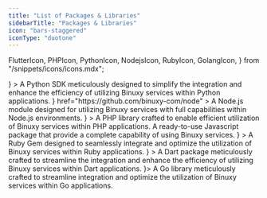 ```yaml
---
title: "List of Packages & Libraries"
sidebarTitle: "Packages & Libraries"
icon: "bars-staggered"
iconType: "duotone"
---
```


  FlutterIcon,
  PHPIcon,
  PythonIcon,
  NodejsIcon,
  RubyIcon,
  GolangIcon,
} from "/snippets/icons/icons.mdx";

<CardGroup cols={2}>
  <Card
    title="Python Library"
    href="https://github.com/binuxy-com/python"
    icon={<PythonIcon />}
  >
    A Python SDK meticulously designed to simplify the integration and enhance the efficiency of utilizing Binuxy services within Python applications.

  </Card>
  <Card
    title="Node.js library"
    icon={<NodejsIcon />}
    href="https://github.com/binuxy-com/node"
  >
    A Node.js module designed for utilizing Binuxy services with full
    capabilities within Node.js environments.
  </Card>
  <Card
    title="PHP Library"
    href="https://github.com/binuxy-com/php"
    icon={<PHPIcon />}
  >
    A PHP library crafted to enable efficient utilization of Binuxy services
    within PHP applications.
  </Card>
  <Card
    title="Javascript package"
    icon="js"
    href="https://github.com/binuxy-com/javascript"
    color="yellow"
  >
    A ready-to-use Javascript package that provide a complete capability of
    using Binuxy services.
  </Card>
  <Card
    title="Ruby Gem"
    href="https://github.com/binuxy-com/ruby"
    icon={<RubyIcon />}
  >
    A Ruby Gem designed to seamlessly integrate and optimize the utilization of
    Binuxy services within Ruby applications.
  </Card>
  <Card
    title="Flutter Package"
    href="https://github.com/binuxy-com/flutter"
    icon={<FlutterIcon />}
  >
    A Dart package meticulously crafted to streamline the integration and
    enhance the efficiency of utilizing Binuxy services within Dart applications.
  </Card>
  <Card title="Golang Package" href="https://github.com/binuxy-com/go" icon={<GolangIcon />}>
    A Go library meticulously crafted to streamline integration and optimize the utilization of Binuxy services within Go applications.
  </Card>
</CardGroup>
